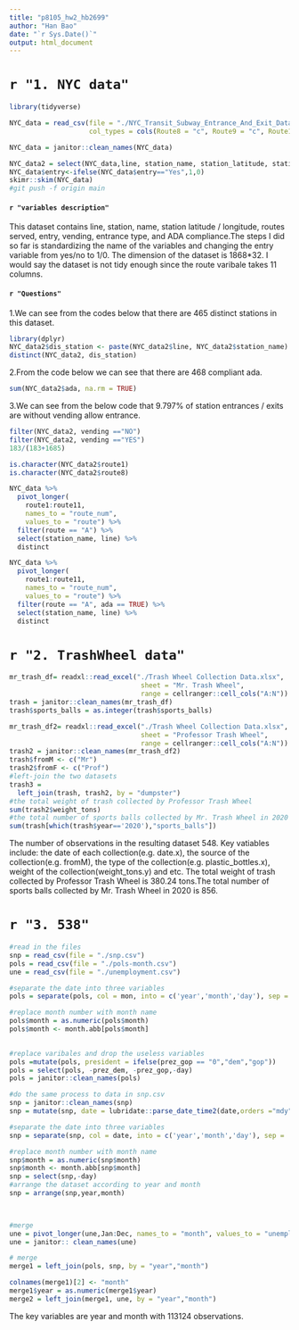 ```yaml
---
title: "p8105_hw2_hb2699"
author: "Han Bao"
date: "`r Sys.Date()`"
output: html_document
---
```

# `r "1. NYC data"`
```r
library(tidyverse)
```
```r
NYC_data = read_csv(file = "./NYC_Transit_Subway_Entrance_And_Exit_Data.csv",
                    col_types = cols(Route8 = "c", Route9 = "c", Route10 = "c", Route11 = "c"))

NYC_data = janitor::clean_names(NYC_data)
```


```r
NYC_data2 = select(NYC_data,line, station_name, station_latitude, station_longitude,entry, vending, entrance_type,ada, route1:route11)
NYC_data$entry<-ifelse(NYC_data$entry=="Yes",1,0)
skimr::skim(NYC_data)
#git push -f origin main
```



#### `r "variables description"`
This dataset contains line, station, name, station latitude / longitude, routes served, entry, vending, entrance type, and ADA compliance.The steps I did so far is standardizing the name of the variables and changing the entry variable from yes/no to 1/0. The dimension of the dataset is 1868*32. I would say the dataset is not tidy enough since the route varibale takes 11 columns.

#### `r "Questions"`
1.We can see from the codes below that there are 465 distinct stations in this dataset.

```r
library(dplyr)
NYC_data2$dis_station <- paste(NYC_data2$line, NYC_data2$station_name)
distinct(NYC_data2, dis_station)
```
2.From the code below we can see that there are 468 compliant ada.
```r
sum(NYC_data2$ada, na.rm = TRUE)
```
3.We can see from the below code that 9.797% of station entrances / exits are without vending allow entrance.
```r
filter(NYC_data2, vending =="NO")
filter(NYC_data2, vending =="YES")
183/(183+1685)
```
```r
is.character(NYC_data2$route1)
is.character(NYC_data2$route8)
```

```r
NYC_data %>% 
  pivot_longer(
    route1:route11,
    names_to = "route_num",
    values_to = "route") %>% 
  filter(route == "A") %>% 
  select(station_name, line) %>% 
  distinct

NYC_data %>% 
  pivot_longer(
    route1:route11,
    names_to = "route_num",
    values_to = "route") %>% 
  filter(route == "A", ada == TRUE) %>% 
  select(station_name, line) %>% 
  distinct
```
# `r "2. TrashWheel data"`
```r
mr_trash_df= readxl::read_excel("./Trash Wheel Collection Data.xlsx", 
                                 sheet = "Mr. Trash Wheel",
                                 range = cellranger::cell_cols("A:N"))
trash = janitor::clean_names(mr_trash_df)
trash$sports_balls = as.integer(trash$sports_balls)
```
```r
mr_trash_df2= readxl::read_excel("./Trash Wheel Collection Data.xlsx", 
                                 sheet = "Professor Trash Wheel",
                                 range = cellranger::cell_cols("A:N"))
trash2 = janitor::clean_names(mr_trash_df2)
trash$fromM <- c("Mr")
trash2$fromF <- c("Prof")
#left-join the two datasets
trash3 = 
  left_join(trash, trash2, by = "dumpster")
#the total weight of trash collected by Professor Trash Wheel
sum(trash2$weight_tons)
#the total number of sports balls collected by Mr. Trash Wheel in 2020
sum(trash[which(trash$year=='2020'),"sports_balls"])
```

The number of observations in the resulting dataset 548. Key vatiables include: the date of each collection(e.g. date.x), the source of the collection(e.g. fromM), the type of the collection(e.g. plastic_bottles.x), weight of the collection(weight_tons.y) and etc. The total weight of trash collected by Professor Trash Wheel is 380.24 tons.The total number of sports balls collected by Mr. Trash Wheel in 2020 is 856.

# `r "3. 538"`
```r
#read in the files
snp = read_csv(file = "./snp.csv")
pols = read_csv(file = "./pols-month.csv")
une = read_csv(file = "./unemployment.csv")
```
```r
#separate the date into three variables
pols = separate(pols, col = mon, into = c('year','month','day'), sep = '-')
```
```r
#replace month number with month name
pols$month = as.numeric(pols$month)
pols$month <- month.abb[pols$month]
 
```
```r
#replace varibales and drop the useless variables
pols =mutate(pols, president = ifelse(prez_gop == "0","dem","gop"))
pols = select(pols, -prez_dem, -prez_gop,-day)
pols = janitor::clean_names(pols)
```
```r
#do the same process to data in snp.csv
snp = janitor::clean_names(snp)
snp = mutate(snp, date = lubridate::parse_date_time2(date,orders ="mdy", cutoff_2000 = 23))
```
```r
#separate the date into three variables
snp = separate(snp, col = date, into = c('year','month','day'), sep = '-')
```
```r
#replace month number with month name
snp$month = as.numeric(snp$month)
snp$month <- month.abb[snp$month]
snp = select(snp,-day)
#arrange the dataset according to year and month
snp = arrange(snp,year,month)

 
```
```r
#merge 
une = pivot_longer(une,Jan:Dec, names_to = "month", values_to = "unemployment_rate") 
une = janitor:: clean_names(une)
```
```r
# merge 
merge1 = left_join(pols, snp, by = "year","month")
```
```r
colnames(merge1)[2] <- "month"
merge1$year = as.numeric(merge1$year)
merge2 = left_join(merge1, une, by = "year","month")
```

The key variables are year and month with 113124 observations.





